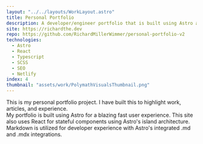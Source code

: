 ```yaml
---
layout: "../../layouts/WorkLayout.astro"
title: Personal Portfolio
description: A developer/engineer portfolio that is built using Astro and React for a blazing fast static site experience. 
site: https://richardthe.dev
repo: https://github.com/RichardMillerWimmer/personal-portfolio-v2
technologies:
  - Astro
  - React
  - Typescript
  - SCSS
  - SEO
  - Netlify
index: 4
thumbnail: "assets/work/PolymathVisualsThumbnail.png"
---
```


This is my personal portfolio project. I have built this to highlight work, articles, and experience. 
<br />
My portfolio is built using Astro for a blazing fast user experience. This site also uses React for stateful components using Astro's island architecture. Markdown is utilized for developer experience with Astro's integrated .md and .mdx integrations. 